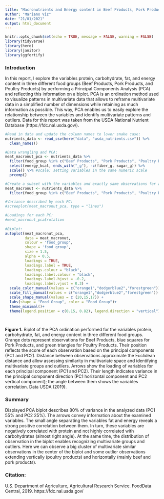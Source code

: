 ```yaml
---
title: "Macronutrients and Energy content in Beef Products, Pork Products, and Poultry Products"
author: "Mariano Viz"
date: "21/01/2021"
output: html_document
---
```


```r
knitr::opts_chunk$set(echo = TRUE, message = FALSE, warning = FALSE)
library(tidyverse)
library(here)
library(janitor)
library(ggfortify)


```

### Introduction
In this report, I explore the variables protein, carbohydrate, fat, and energy content in three different food groups (Beef Products, Pork Products, and Poultry Products) by performing a Principal Components Analysis (PCA) and reflecting this information on a biplot. PCA is an ordination method used to visualize patterns in multivariate data that allows to reframe multivariate data in a simplified number of dimensions while retaining as much information as possible. This way, PCA enables us to easily explore the relationship between the variables and identify multivariate patterns and outliers. 
Data for this report was taken from the USDA National Nutrient Database (https://fdc.nal.usda.gov/).



```r
#Read in data and update the column names to lower snake case: 
nutrients_data <- read_csv(here("data", "usda_nutrients.csv")) %>% 
  clean_names()

```




```r
#Data wrangling and PCA: 
meat_macronut_pca <- nutrients_data %>% 
  filter(food_group %in% c("Beef Products", "Pork Products", "Poultry Products")) %>% 
  select(energy_kcal, ends_with("_g"), -c(fiber_g, sugar_g)) %>% 
  scale() %>% #scale: setting variables in the same numeric scale
  prcomp()

#Create a subset with the variables and exactly same observations for adding details to the biplot:
meat_macronut <- nutrients_data %>%
  filter(food_group %in% c("Beef Products", "Pork Products", "Poultry Products"))

#Variance described by each PC:
#screeplot(meat_macronut_pca, type = "lines")

#Loadings for each PC:
#meat_macronut_pca$rotation
  
#Biplot:
autoplot(meat_macronut_pca, 
         data = meat_macronut,
         colour = 'food_group',
         shape = 'food_group',
         size = 1.5,
         alpha = 0.5,
         loadings = TRUE,
         loadings.label = TRUE,
         loadings.colour = "black",
         loadings.label.colour = "black",
         loadings.label.hjust = -0.2,
         loadings.label.vjust = 0.3) +
  scale_color_manual(values = c("orange1","dodgerblue2","forestgreen")) +
  scale_fill_manual(values = c("orange1","dodgerblue2","forestgreen")) +
  scale_shape_manual(values = c (20,15,17)) +
  labs(shape = "Food Group", color = "Food Group")+
  theme_minimal()+
  theme(legend.position = c(0.15, 0.82), legend.direction = "vertical")
                              
 

```

**Figure 1.**  Biplot of the PCA ordination performed for the variables protein, carbohydrate, fat, and energy content in three different food groups. Orange dots represent observations for Beef Products, blue squares for Pork Products, and green triangles for Poultry Products. Their position reflects the score of each observation based on the principal components (PC1 and PC2). Distance between observations approximate the Euclidean distance and allow assessing similarity in multivariate space and identifying multivariate groups and outliers. Arrows show the loading of variables for each principal component (PC1 and PC2). Their length indicates variance in the principal component direction (PC1 horizontal component and PC2 vertical component); the angle between them shows the variables correlation. Data USDA (2019).



### Summary
Displayed PCA biplot describes 80% of variance in the analyzed data (PC1 55% and PC2 25%). The arrows convey information about the examined variables. The small angle separating the variables fat and energy reveals a strong positive correlation between them. In turn, these variables are negatively correlated with protein and not highly correlated with carbohydrates (almost right angle). At the same time, the distribution of observation in the biplot enables recognizing multivariate groups and outliers. Here we can observe a big cluster of multivariate similar observations in the center of the biplot and some outlier observations extending vertically (poultry products) and horizontally (mainly beef and pork products).  


### Citation:
U.S. Department of Agriculture, Agricultural Research Service. FoodData Central, 2019. https://fdc.nal.usda.gov/











